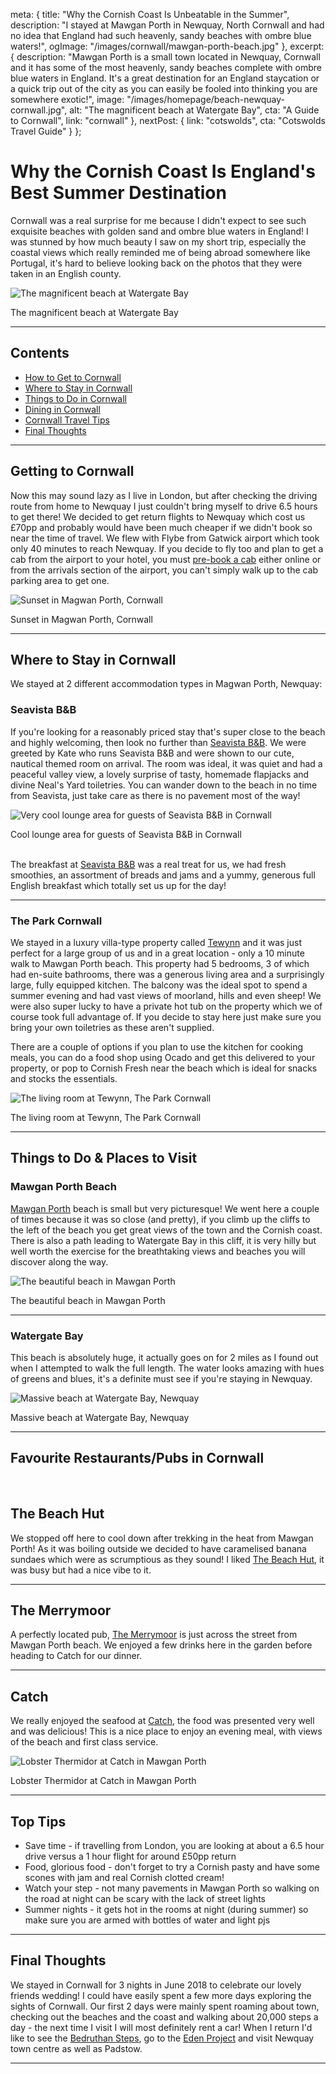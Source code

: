 
  meta: {
    title: "Why the Cornish Coast Is Unbeatable in the Summer",
    description: "I stayed at Mawgan Porth in Newquay, North Cornwall and had no idea that England had such heavenly, sandy beaches with ombre blue waters!",
    ogImage: "/images/cornwall/mawgan-porth-beach.jpg"
  },
  excerpt: {
    description: "Mawgan Porth is a small town located in Newquay, Cornwall and it has some of the most heavenly, sandy beaches complete with ombre blue waters in England. It\'s a great destination for an England staycation or a quick trip out of the city as you can easily be fooled into thinking you are somewhere exotic!",
    image: "/images/homepage/beach-newquay-cornwall.jpg",
    alt: "The magnificent beach at Watergate Bay",
    cta: "A Guide to Cornwall",
    link: "cornwall"
  },
  nextPost: {
    link: "cotswolds",
    cta: "Cotswolds Travel Guide"
  }
};


# Why the Cornish Coast Is England's Best Summer Destination

Cornwall was a real surprise for me because I didn't expect to see such exquisite beaches with golden sand and ombre blue waters in England! I was stunned by how much beauty I saw on my short trip, especially the coastal views which really reminded me of being abroad somewhere like Portugal, it's hard to believe looking back on the photos that they were taken in an English county.

![The magnificent beach at Watergate Bay](/images/cornwall/beach-newquay-cornwall.jpg)
<figcaption>The magnificent beach at Watergate Bay</figcaption>

---

## Contents
* [How to Get to Cornwall](#getting-there)
* [Where to Stay in Cornwall](#accommodation)
* [Things to Do in Cornwall](#things-to-do)
* [Dining in Cornwall](#dining)
* [Cornwall Travel Tips](#tips)
* [Final Thoughts](#summary)

---

## Getting to Cornwall<a name="getting-there"></a>

Now this may sound lazy as I live in London, but after checking the driving route from home to Newquay I just couldn't bring myself to drive 6.5 hours to get there! We decided to get return flights to Newquay which cost us £70pp and probably would have been much cheaper if we didn't book so near the time of travel. We flew with Flybe from Gatwick airport which took only 40 minutes to reach Newquay. If you decide to fly too and plan to get a cab from the airport to your hotel, you must [pre-book a cab](https://www.newquayairporttaxis.org/) either online or from the arrivals section of the airport, you can't simply walk up to the cab parking area to get one. 

![Sunset in Magwan Porth, Cornwall](/images/cornwall/mawgan-porth-sunset.jpg)
<figcaption>Sunset in Magwan Porth, Cornwall</figcaption>

---

## Where to Stay in Cornwall<a name="accommodation"></a>

We stayed at 2 different accommodation types in Magwan Porth, Newquay:

### Seavista B&B 

If you're looking for a reasonably priced stay that's super close to the beach and highly welcoming, then look no further than [Seavista B&B](https://www.seavista.co.uk/). We were greeted by Kate who runs Seavista B&B and were shown to our cute, nautical themed room on arrival. The room was ideal, it was quiet and had a peaceful valley view, a lovely surprise of tasty, homemade flapjacks and divine Neal's Yard toiletries. You can wander down to the beach in no time from Seavista, just take care as there is no pavement most of the way! 

![Very cool lounge area for guests of Seavista B&B in Cornwall](/images/cornwall/seavista-b-and-b-mawgan-porth.jpg)
<figcaption>Cool lounge area for guests of Seavista B&B in Cornwall</figcaption>

<br />

The breakfast at [Seavista B&B](https://www.seavista.co.uk/) was a real treat for us, we had fresh smoothies, an assortment of breads and jams and a yummy, generous full English breakfast which totally set us up for the day!

---

### The Park Cornwall

We stayed in a luxury villa-type property called [Tewynn](https://theparkcornwall.com/properties/tewynn/) and it was just perfect for a large group of us and in a great location - only a 10 minute walk to Mawgan Porth beach. This property had 5 bedrooms, 3 of which had en-suite bathrooms, there was a generous living area and a surprisingly large, fully equipped kitchen. The balcony was the ideal spot to spend a summer evening and had vast views of moorland, hills and even sheep! We were also super lucky to have a private hot tub on the property which we of course took full advantage of. If you decide to stay here just make sure you bring your own toiletries as these aren't supplied. 

There are a couple of options if you plan to use the kitchen for cooking meals, you can do a food shop using Ocado and get this delivered to your property, or pop to Cornish Fresh near the beach which is ideal for snacks and stocks the essentials.

![The living room at Tewynn, The Park Cornwall](/images/cornwall/the-park-cornwall-mawgan-porth.jpg)
<figcaption>The living room at Tewynn, The Park Cornwall</figcaption>

---

## Things to Do &amp; Places to Visit<a name="things-to-do"></a>

### Mawgan Porth Beach

[Mawgan Porth](http://www.mawganporth.info) beach is small but very picturesque! We went here a couple of times because it was so close (and pretty), if you climb up the cliffs to the left of the beach you get great views of the town and the Cornish coast. There is also a path leading to Watergate Bay in this cliff, it is very hilly but well worth the exercise for the breathtaking views and beaches you will discover along the way. 

![The beautiful beach in Mawgan Porth](/images/cornwall/mawgan-porth-beach.jpg)
<figcaption>The beautiful beach in Mawgan Porth</figcaption>

---

### Watergate Bay

This beach is absolutely huge, it actually goes on for 2 miles as I found out when I attempted to walk the full length. The water looks amazing with hues of greens and blues, it's a definite must see if you're staying in Newquay.  

![Massive beach at Watergate Bay, Newquay](/images/cornwall/watergate-bay-cornwall.jpg)
<figcaption>Massive beach at Watergate Bay, Newquay</figcaption>

---

## Favourite Restaurants/Pubs in Cornwall<a name="dining"></a>

<br />

## The Beach Hut
We stopped off here to cool down after trekking in the heat from Mawgan Porth! As it was boiling outside we decided to have caramelised banana sundaes which were as scrumptious as they sound! I liked [The Beach Hut](https://www.watergatebay.co.uk/eat/the-beach-hut/), it was busy but had a nice vibe to it.

---

## The Merrymoor
A perfectly located pub, [The Merrymoor](https://www.merrymoorinn.com/) is just across the street from Mawgan Porth beach. We enjoyed a few drinks here in the garden before heading to Catch for our dinner.

---

## Catch
We really enjoyed the seafood at [Catch](https://www.catchmawganporthbeach.co.uk/), the food was presented very well and was delicious! This is a nice place to enjoy an evening meal, with views of the beach and first class service.

![Lobster Thermidor at Catch in Mawgan Porth](/images/cornwall/catch-mawgan-porth.jpg)
<figcaption>Lobster Thermidor at Catch in Mawgan Porth</figcaption>

---

## Top Tips<a name="tips"></a>
* Save time - if travelling from London, you are looking at about a 6.5 hour drive versus a 1 hour flight for around £50pp return
* Food, glorious food - don't forget to try a Cornish pasty and have some scones with jam and real Cornish clotted cream!
* Watch your step - not many pavements in Mawgan Porth so walking on the road at night can be scary with the lack of street lights
* Summer nights - it gets hot in the rooms at night (during summer) so make sure you are armed with bottles of water and light pjs

---

## Final Thoughts<a name="summary"></a>
We stayed in Cornwall for 3 nights in June 2018 to celebrate our lovely friends wedding! I could have easily spent a few more days exploring the sights of Cornwall. Our first 2 days were mainly spent roaming about town, checking out the beaches and the coast and walking about 20,000 steps a day - the next time I visit I will most definitely rent a car! When I return I'd like to see the [Bedruthan Steps](https://www.nationaltrust.org.uk/carnewas-at-bedruthan), go to the [Eden Project](https://www.edenproject.com/) and visit Newquay town centre as well as Padstow.

---